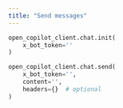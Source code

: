 ```yaml
---
title: "Send messages"
---
```


``` python
open_copilot_client.chat.init(
    x_bot_token=''
)

open_copilot_client.chat.send(
    x_bot_token='',
    content='',
    headers={}  # optional
)
```
